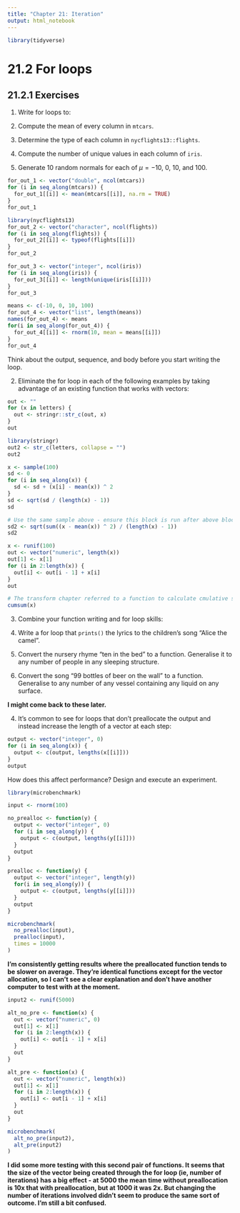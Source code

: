 ```yaml
---
title: "Chapter 21: Iteration"
output: html_notebook
---
```


```r
library(tidyverse)
```

# 21.2 For loops

## 21.2.1 Exercises

1. Write for loops to:

  1. Compute the mean of every column in `mtcars`.
  2. Determine the type of each column in `nycflights13::flights`.
  3. Compute the number of unique values in each column of `iris`.
  4. Generate 10 random normals for each of $\mu = -10$, $0$, $10$, and $100$.

```r
for_out_1 <- vector("double", ncol(mtcars))
for (i in seq_along(mtcars)) {
  for_out_1[[i]] <- mean(mtcars[[i]], na.rm = TRUE)
}
for_out_1
```

```r
library(nycflights13)
for_out_2 <- vector("character", ncol(flights))
for (i in seq_along(flights)) {
  for_out_2[[i]] <- typeof(flights[[i]])
}
for_out_2
```

```r
for_out_3 <- vector("integer", ncol(iris))
for (i in seq_along(iris)) {
  for_out_3[[i]] <- length(unique(iris[[i]]))
}
for_out_3
```

```r
means <- c(-10, 0, 10, 100)
for_out_4 <- vector("list", length(means))
names(for_out_4) <- means
for(i in seq_along(for_out_4)) {
  for_out_4[[i]] <- rnorm(10, mean = means[[i]])
}
for_out_4
```

Think about the output, sequence, and body before you start writing the loop.

2. Eliminate the for loop in each of the following examples by taking advantage of an existing function that works with vectors:

```r
out <- ""
for (x in letters) {
  out <- stringr::str_c(out, x)
}
out
```

```r
library(stringr)
out2 <- str_c(letters, collapse = "")
out2
```

```r
x <- sample(100)
sd <- 0
for (i in seq_along(x)) {
  sd <- sd + (x[i] - mean(x)) ^ 2
}
sd <- sqrt(sd / (length(x) - 1))
sd
```

```r
# Use the same sample above - ensure this block is run after above block
sd2 <- sqrt(sum((x - mean(x)) ^ 2) / (length(x) - 1))
sd2
```

```r
x <- runif(100)
out <- vector("numeric", length(x))
out[1] <- x[1]
for (i in 2:length(x)) {
  out[i] <- out[i - 1] + x[i]
}
out
```

```r
# The transform chapter referred to a function to calculate cmulative sums
cumsum(x)
```

3. Combine your function writing and for loop skills:

  1. Write a for loop that `prints()` the lyrics to the children’s song “Alice the camel”.
  2. Convert the nursery rhyme “ten in the bed” to a function. Generalise it to any number of people in any sleeping structure.
  3. Convert the song “99 bottles of beer on the wall” to a function. Generalise to any number of any vessel containing any liquid on any surface.

**I might come back to these later.**

4. It’s common to see for loops that don’t preallocate the output and instead increase the length of a vector at each step:

```r
output <- vector("integer", 0)
for (i in seq_along(x)) {
  output <- c(output, lengths(x[[i]]))
}
output
```

How does this affect performance? Design and execute an experiment.

```r
library(microbenchmark)

input <- rnorm(100)

no_prealloc <- function(y) {
  output <- vector("integer", 0)
  for (i in seq_along(y)) {
    output <- c(output, lengths(y[[i]]))
  }
  output
}

prealloc <- function(y) {
  output <- vector("integer", length(y))
  for(i in seq_along(y)) {
    output <- c(output, lengths(y[[i]]))
  }
  output
}

microbenchmark(
  no_prealloc(input),
  prealloc(input),
  times = 10000
)
```

**I'm consistently getting results where the preallocated function tends to be slower on average. They're identical functions except for the vector allocation, so I can't see a clear explanation and don't have another computer to test with at the moment.**

```r
input2 <- runif(5000)

alt_no_pre <- function(x) {
  out <- vector("numeric", 0)
  out[1] <- x[1]
  for (i in 2:length(x)) {
    out[i] <- out[i - 1] + x[i]
  }
  out
}

alt_pre <- function(x) {
  out <- vector("numeric", length(x))
  out[1] <- x[1]
  for (i in 2:length(x)) {
    out[i] <- out[i - 1] + x[i]
  }
  out
}

microbenchmark(
  alt_no_pre(input2),
  alt_pre(input2)
)

```

**I did some more testing with this second pair of functions. It seems that the size of the vector being created through the for loop (ie, number of iterations) has a big effect - at 5000 the mean time without preallocation is 10x that with preallocation, but at 1000 it was 2x. But changing the number of iterations involved didn't seem to produce the same sort of outcome. I'm still a bit confused.**
